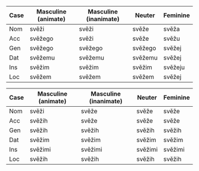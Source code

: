 
<Tabs groupId="number">
  <TabItem value="sg" label={translate({ id: 'com.grammar.singular', message: 'Singular' })} default>

| Case | Masculine (animate) | Masculine (inanimate) | Neuter  | Feminine |
| ---- | ------------------- | --------------------- | ------- | -------- |
| Nom  | svěži               | svěži                 | svěže   | svěža    |
| Acc  | svěžego             | svěži                 | svěže   | svěžu    |
| Gen  | svěžego             | svěžego               | svěžego | svěžej   |
| Dat  | svěžemu             | svěžemu               | svěžemu | svěžej   |
| Ins  | svěžim              | svěžim                | svěžim  | svěžeju  |
| Loc  | svěžem              | svěžem                | svěžem  | svěžej   |

  </TabItem>
  <TabItem value="pl" label={translate({ id: 'com.grammar.plural', message: 'Plural' })}>

| Case | Masculine (animate) | Masculine (inanimate) | Neuter  | Feminine |
| ---- | ------------------- | --------------------- | ------- | -------- |
| Nom  | svěži               | svěže                 | svěže   | svěže    |
| Acc  | svěžih              | svěže                 | svěže   | svěže    |
| Gen  | svěžih              | svěžih                | svěžih  | svěžih   |
| Dat  | svěžim              | svěžim                | svěžim  | svěžim   |
| Ins  | svěžimi             | svěžimi               | svěžimi | svěžimi  |
| Loc  | svěžih              | svěžih                | svěžih  | svěžih   |

  </TabItem>
</Tabs>
